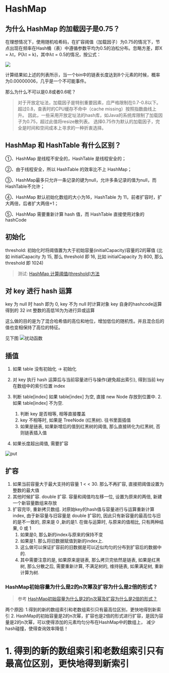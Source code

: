 # HashMap



## 为什么 HashMap 的加载因子是0.75？

在理想情况下，使用随机哈希码，在扩容阈值（加载因子）为0.75的情况下，节点出现在频率在Hash桶（表）中遵循参数平均为0.5的泊松分布。忽略方差，即X = λt，P(λt = k)，其中λt = 0.5的情况，按公式：

![](https://cdn.jansora.com/files/uPic/2022/06/12/Ojh3Hx.jpg)

计算结果如上述的列表所示，当一个bin中的链表长度达到8个元素的时候，概率为0.00000006，几乎是一个不可能事件。

那么为什么不可以是0.8或者0.6呢？


> 对于开放定址法，加载因子是特别重要因素，应严格限制在0.7-0.8以下。超过0.8，查表时的CPU缓存不命中（cache missing）按照指数曲线上升。
> 因此，一些采用开放定址法的hash库，如Java的系统库限制了加载因子为0.75，超过此值将resize散列表。
> 选择0.75作为默认的加载因子，完全是时间和空间成本上寻求的一种折衷选择。


## HashMap 和 HashTable 有什么区别？
①、HashMap 是线程不安全的，HashTable 是线程安全的；

②、由于线程安全，所以 HashTable 的效率比不上 HashMap；

③、HashMap最多只允许一条记录的键为null，允许多条记录的值为null，而 HashTable不允许；

④、HashMap 默认初始化数组的大小为16，HashTable 为 11，前者扩容时，扩大两倍，后者扩大两倍+1；

⑤、HashMap 需要重新计算 hash 值，而 HashTable 直接使用对象的 hashCode




## 初始化

threshold: 初始化时将阈值置为大于初始容量(initialCapacity)容量的2的幂值
(比如 initialCapacity 为 15, 那么 threshold 即 16, 比如 initialCapacity 为 800, 那么 threshold 即 1024)
> 测试:  [HashMap 计算阈值(threshold)方法](https://www.jansora.com/play/java/ef42c45d39805ad227dd90e7dd6f91ac)
## 对 key 进行 hash 运算
key 为 null 时 hash 即为 0,
key 不为 null 时计算对象 key 自身的hashcode运算得到的 32 int 整数的高低16为为进行异或运算

这么做的目的是为了混合哈希值的高位和地位，增加低位的随机性。并且混合后的值也变相保持了高位的特征。

见下图
![扰动函数](https://cdn.jansora.com/files/uPic/2022/06/19/1jsVx5.webp)


## 插值
1. 如果 table 没有初始化 -> 初始化
2. 对 key 执行 hash 运算后与当前容量进行与操作(避免超出索引), 得到当前 key 在数组中的索引位置 index
3. 判断 table[index]  如果 table[index] 为空, 直接 new Node 存放到位置中.
   2. 如果 table[index] 不为空.
      1. 判断 key 是否相等, 相等直接覆盖
      2. key 不相等时, 如果是 TreeNode (红黑树). 往书里面插值
      3. 如果是链表, 如果新增后的值到红黑树的阈值, 那么直接转化为红黑树, 否则链表插入值
   
4. 如果长度超出阈值, 需要扩容

![put](https://cdn.jansora.com/files/uPic/2022/06/19/TUQZUi.jpg)


## 扩容

1. 如果当前容量大于最大支持的容量 1 < < 30. 那么不再扩容, 直接把阈值设置为整数的最大值
2. 其他时候扩容. double 扩容. 容量和阈值均左移一位, 设置为原来的两倍, 新建一个新容量数组来存放
3. 扩容完毕, 重新拷贝数组. 对原始key的hash值与容量进行与运算重新计算 index, 由于新容量与旧容量是 double 扩容的, 因此只有新容量的最高位与旧的是不一致的, 原来是 0 ,新的是1. 在做与运算时, 与原来的值相比, 只有两种结果, 0 或 1
   1. 如果是0, 那么新的index与原来的保持不变
   2. 如果是1. 那么将旧数据赋值到新的index上.
   3. 这么做可以保证扩容前的旧数据是可以近似均匀的分布到扩容后的数据中的.
   4. 其中需要注意的是, 如果原来是链表, 那么拷贝完依然是链表, 如果是红黑树, 那么分散之后, 需要重新计算, 不满足树的, 维持链表, 如果满足树, 重新计算为树.

   
### HashMap初始容量为什么是2的n次幂及扩容为什么是2倍的形式？
> 参考 [HashMap初始容量为什么是2的n次幂及扩容为什么是2倍的形式？](https://blog.csdn.net/weixin_44273302/article/details/113733422)

两个原因:
1.得到的新的数组索引和老数组索引只有最高位区别，更快地得到新索引
2. HashMap的初始容量是2的n次幂，扩容也是2倍的形式进行扩容，是因为容量是2的n次幂，可以使得添加的元素均匀分布在HashMap中的数组上，
减少hash碰撞，使得查询效率降低！


# 1. 得到的新的数组索引和老数组索引只有最高位区别，更快地得到新索引

